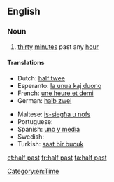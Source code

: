==English==

===Noun===
{{en-noun|-}}

# [[thirty]] [[minute]]s past any [[hour]]

====Translations====
{{trans-top|half past the hour}}
* Dutch: [[half twee]]
* Esperanto: [[la unua kaj duono]]
* French: [[une heure et demi]]
* German: [[halb zwei]]
{{trans-mid}}
* Maltese: [[is-siegħa u nofs]]
* Portuguese: {{t|pt|uma e meia}}
* Spanish: [[uno y media]]
* Swedish: {{t|sv|halv två}}
* Turkish: [[saat bir buçuk]]
{{trans-bottom}}

[[Category:en:Time]]

[[et:half past]]
[[fr:half past]]
[[ta:half past]]